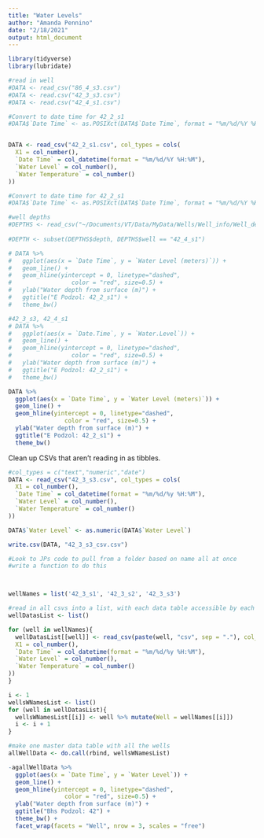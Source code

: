 ```yaml
---
title: "Water Levels"
author: "Amanda Pennino"
date: "2/18/2021"
output: html_document
---
```


```r

library(tidyverse)
library(lubridate)

```

```r
#read in well
#DATA <- read_csv("86_4_s3.csv")
#DATA <- read.csv("42_3_s3.csv")
#DATA <- read.csv("42_4_s1.csv")

#Convert to date time for 42_2_s1
#DATA$`Date Time` <- as.POSIXct(DATA$`Date Time`, format = "%m/%d/%Y %H:%M") 


DATA <- read_csv("42_2_s1.csv", col_types = cols(
  X1 = col_number(),
  `Date Time` = col_datetime(format = "%m/%d/%Y %H:%M"),
  `Water Level` = col_number(),
  `Water Temperature` = col_number()
))

#Convert to date time for 42_2_s1
#DATA$`Date Time` <- as.POSIXct(DATA$`Date Time`, format = "%m/%d/%Y %H:%M") 

#well depths
#DEPTHS <- read_csv("~/Documents/VT/Data/MyData/Wells/Well_info/Well_depths.csv")
  
#DEPTH <- subset(DEPTHS$depth, DEPTHS$well == "42_4_s1")

# DATA %>%
#   ggplot(aes(x = `Date Time`, y = `Water Level (meters)`)) +
#   geom_line() +
#   geom_hline(yintercept = 0, linetype="dashed", 
#                 color = "red", size=0.5) +
#   ylab("Water depth from surface (m)") +
#   ggtitle("E Podzol: 42_2_s1") +
#   theme_bw()

#42_3_s3, 42_4_s1
# DATA %>%
#   ggplot(aes(x = `Date.Time`, y = `Water.Level`)) +
#   geom_line() +
#   geom_hline(yintercept = 0, linetype="dashed",
#                 color = "red", size=0.5) +
#   ylab("Water depth from surface (m)") +
#   ggtitle("E Podzol: 42_2_s1") +
#   theme_bw()

DATA %>%
  ggplot(aes(x = `Date Time`, y = `Water Level (meters)`)) +
  geom_line() +
  geom_hline(yintercept = 0, linetype="dashed",
                color = "red", size=0.5) +
  ylab("Water depth from surface (m)") +
  ggtitle("E Podzol: 42_2_s1") +
  theme_bw()

```

Clean up CSVs that aren't reading in as tibbles.
```r

#col_types = c("text","numeric","date")
DATA <- read_csv("42_3_s3.csv", col_types = cols(
  X1 = col_number(),
  `Date Time` = col_datetime(format = "%m/%d/%y %H:%M"),
  `Water Level` = col_number(),
  `Water Temperature` = col_number()
))

DATA$`Water Level` <- as.numeric(DATA$`Water Level`)

write.csv(DATA, "42_3_s3_csv.csv")

```



```r
#Look to JPs code to pull from a folder based on name all at once
#write a function to do this



wellNames = list('42_3_s1', '42_3_s2', '42_3_s3')

#read in all csvs into a list, with each data table accessible by each well's name
wellDatasList <- list()

for (well in wellNames){
  wellDatasList[[well]] <- read_csv(paste(well, "csv", sep = "."), col_types = cols(
  X1 = col_number(),
  `Date Time` = col_datetime(format = "%m/%d/%y %H:%M"),
  `Water Level` = col_number(),
  `Water Temperature` = col_number()
))
}

i <- 1
wellsWNamesList <- list()
for (well in wellDatasList){
  wellsWNamesList[[i]] <- well %>% mutate(Well = wellNames[[i]])
  i <- i + 1
}

#make one master data table with all the wells
allWellData <- do.call(rbind, wellsWNamesList)

-agallWellData %>%
  ggplot(aes(x = `Date Time`, y = `Water Level`)) +
  geom_line() +
  geom_hline(yintercept = 0, linetype="dashed", 
                color = "red", size=0.5) +
  ylab("Water depth from surface (m)") +
  ggtitle("Bhs Podzol: 42") +
  theme_bw() +
  facet_wrap(facets = "Well", nrow = 3, scales = "free") 

```

```r



```

